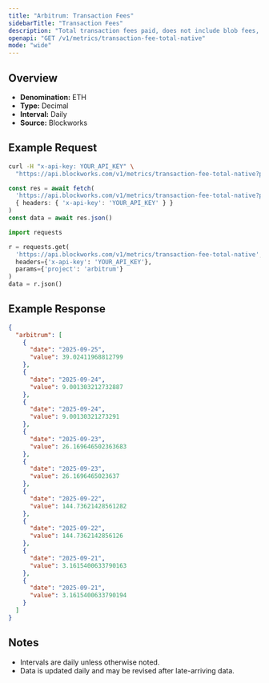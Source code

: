 ```yaml
---
title: "Arbitrum: Transaction Fees"
sidebarTitle: "Transaction Fees"
description: "Total transaction fees paid, does not include blob fees, out-of-protocol tips, or additional sources of revenue"
openapi: "GET /v1/metrics/transaction-fee-total-native"
mode: "wide"
---
```


## Overview

- **Denomination:** ETH
- **Type:** Decimal
- **Interval:** Daily
- **Source:** Blockworks

## Example Request

<CodeGroup>

```bash cURL
curl -H "x-api-key: YOUR_API_KEY" \
  "https://api.blockworks.com/v1/metrics/transaction-fee-total-native?project=arbitrum"
```

```typescript TypeScript
const res = await fetch(
  'https://api.blockworks.com/v1/metrics/transaction-fee-total-native?project=arbitrum',
  { headers: { 'x-api-key': 'YOUR_API_KEY' } }
)
const data = await res.json()
```

```python Python
import requests

r = requests.get(
  'https://api.blockworks.com/v1/metrics/transaction-fee-total-native',
  headers={'x-api-key': 'YOUR_API_KEY'},
  params={'project': 'arbitrum'}
)
data = r.json()
```

</CodeGroup>

## Example Response

```json
{
  "arbitrum": [
    {
      "date": "2025-09-25",
      "value": 39.02411968812799
    },
    {
      "date": "2025-09-24",
      "value": 9.001303212732887
    },
    {
      "date": "2025-09-24",
      "value": 9.00130321273291
    },
    {
      "date": "2025-09-23",
      "value": 26.169646502363683
    },
    {
      "date": "2025-09-23",
      "value": 26.1696465023637
    },
    {
      "date": "2025-09-22",
      "value": 144.73621428561282
    },
    {
      "date": "2025-09-22",
      "value": 144.7362142856126
    },
    {
      "date": "2025-09-21",
      "value": 3.1615400633790163
    },
    {
      "date": "2025-09-21",
      "value": 3.1615400633790194
    }
  ]
}
```

## Notes
- Intervals are daily unless otherwise noted.
- Data is updated daily and may be revised after late-arriving data.